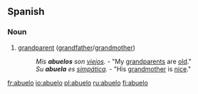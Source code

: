 ==Spanish==
===Noun===
{{es-noun-mf|feminine=abuela}}
# [[grandparent]] ([[grandfather]]/[[grandmother]])
#: ''Mis '''abuelos''' son [[viejo]]s.'' - "My [[grandparents]] are [[old]]."
#: ''Su '''abuela''' es [[simpática]].'' - "His [[grandmother]] is [[nice]]."

[[fr:abuelo]]
[[io:abuelo]]
[[pl:abuelo]]
[[ru:abuelo]]
[[fi:abuelo]]